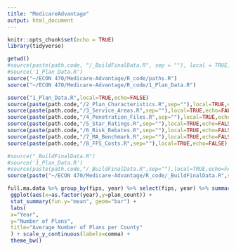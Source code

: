 ```yaml
---
title: "MedicareAdvantage"
output: html_document
---
```


```r
knitr::opts_chunk$set(echo = TRUE)
library(tidyverse)
```

```r
getwd()
#source(paste(path.code, "/_BuildFinalData.R", sep = ""), local = TRUE, echo = FALSE)
#source('1_Plan_Data.R')
source("~/ECON 470/Medicare-Advantage/R_code/paths.R")
source("~/ECON 470/Medicare-Advantage/R_code/1_Plan_Data.R")

source("1_Plan_Data.R",local=TRUE,echo=FALSE)
source(paste(path.code,"/2_Plan_Characteristics.R",sep=""),local=TRUE,echo=FALSE)
source(paste(path.code,"/3_Service_Areas.R",sep=""),local=TRUE,echo=FALSE)
source(paste(path.code,"/4_Penetration_Files.R",sep=""),local=TRUE,echo=FALSE)
source(paste(path.code,"/5_Star_Ratings.R",sep=""),local=TRUE,echo=FALSE)
source(paste(path.code,"/6_Risk_Rebates.R",sep=""),local=TRUE,echo=FALSE)
source(paste(path.code,"/7_MA_Benchmark.R",sep=""),local=TRUE,echo=FALSE)
source(paste(path.code,"/8_FFS_Costs.R",sep=""),local=TRUE,echo=FALSE)

#source("_BuildFinalData.R")
#source('1_Plan_Data.R')
#source(paste(path.code,"/_BuildFinalData.R",sep=""),local=TRUE,echo=FALSE)
source(paste("~/ECON 470/Medicare-Advantage/R_code/_BuildFinalData.R",sep=""),local=TRUE,echo=FALSE)
```

```r
full.ma.data %>% group_by(fips, year) %>% select(fips, year) %>% summarize(plan_count=n())
 ggplot(aes(x=as.factor(year),y=plan_count)) +
 stat_summary(fun.y="mean", geom="bar") +
 labs(
 x="Year",
 y="Number of Plans",
 title="Average Number of Plans per County"
 ) + scale_y_continuous(labels=comma) +
 theme_bw()
```